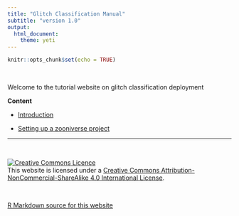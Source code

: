 ```yaml
---
title: "Glitch Classification Manual"
subtitle: "version 1.0"
output: 
  html_document:
    theme: yeti
---
```


```r
knitr::opts_chunk$set(echo = TRUE)

```

<br>

  Welcome to the tutorial website on glitch classification deployment 


__Content__

 - [Introduction](Introduction.html)
 
 - [Setting up a zooniverse project](project_setup.html) 
 
 
 ******
<br>

<a rel="license" href="http://creativecommons.org/licenses/by-nc-sa/4.0/"><img alt="Creative Commons Licence" style="border-width:0" src="https://i.creativecommons.org/l/by-nc-sa/4.0/88x31.png" /></a><br />This website is licensed under a <a rel="license" href="http://creativecommons.org/licenses/by-nc-sa/4.0/">Creative Commons Attribution-NonCommercial-ShareAlike 4.0 International License</a>.

<br>

<a href="https://zzbp.github.io/glitchclassification.github.io/">R Markdown source for this website</a>
